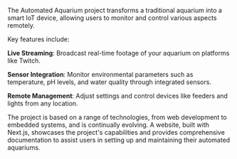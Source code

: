 The Automated Aquarium project transforms a traditional aquarium into a smart IoT device, allowing users to monitor and control various aspects remotely.
<br className="extra-space" />

Key features include: <br className="extra-space" />

**Live Streaming**: Broadcast real-time footage of your aquarium on platforms like Twitch.

**Sensor Integration**: Monitor environmental parameters such as temperature, pH levels, and water quality through integrated sensors.

**Remote Management**: Adjust settings and control devices like feeders and lights from any location.
<br className="extra-space" />

The project is based on a range of technologies, from web development to embedded systems, and is continually evolving. A website, built with Next.js, showcases the project's capabilities and provides comprehensive documentation to assist users in setting up and maintaining their automated aquariums.
